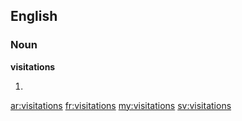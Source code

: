 ==English==

===Noun===
'''visitations'''

# {{plural of|[[visitation]]}}

[[ar:visitations]]
[[fr:visitations]]
[[my:visitations]]
[[sv:visitations]]